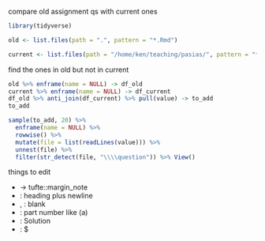 compare old assignment qs with current ones

```r
library(tidyverse)
```
```r
old <- list.files(path = ".", pattern = "*.Rmd")
```

```r
current <- list.files(path = "/home/ken/teaching/pasias/", pattern = "*.Rmd")
```
find the ones in old but not in current

```r
old %>% enframe(name = NULL) -> df_old
current %>% enframe(name = NULL) -> df_current
df_old %>% anti_join(df_current) %>% pull(value) -> to_add
to_add
```

```r
sample(to_add, 20) %>% 
  enframe(name = NULL) %>% 
  rowwise() %>% 
  mutate(file = list(readLines(value))) %>% 
  unnest(file) %>% 
  filter(str_detect(file, "\\\\question")) %>% View()
```

things to edit

- \endnote -> tufte::margin_note
- \question: heading plus newline
- \bP, \eP: blank
- \p: part number like (a)
- \bS: Solution
- \eS: $\blacksquare


